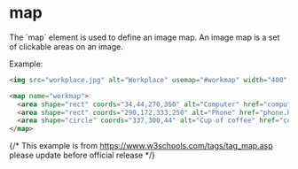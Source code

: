
# map
<Separator />
The `map` element is used to define an image map. An image map is a set of clickable areas on an image.

Example:
```html
<img src="workplace.jpg" alt="Workplace" usemap="#workmap" width="400" height="379">

<map name="workmap">
  <area shape="rect" coords="34,44,270,350" alt="Computer" href="computer.htm">
  <area shape="rect" coords="290,172,333,250" alt="Phone" href="phone.htm">
  <area shape="circle" coords="337,300,44" alt="Cup of coffee" href="coffee.htm">
</map>
```
{/* This example is from https://www.w3schools.com/tags/tag_map.asp please update before official release */}